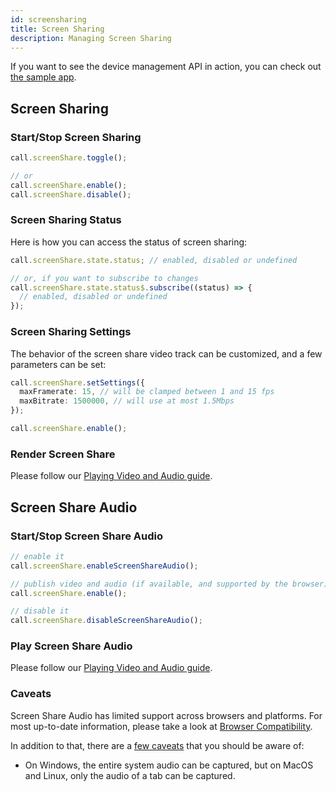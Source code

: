 ```yaml
---
id: screensharing
title: Screen Sharing
description: Managing Screen Sharing
---
```


If you want to see the device management API in action, you can check out [the sample app](https://github.com/GetStream/stream-video-js/tree/main/sample-apps/client/ts-quickstart).

## Screen Sharing

### Start/Stop Screen Sharing

```typescript
call.screenShare.toggle();

// or
call.screenShare.enable();
call.screenShare.disable();
```

### Screen Sharing Status

Here is how you can access the status of screen sharing:

```typescript
call.screenShare.state.status; // enabled, disabled or undefined

// or, if you want to subscribe to changes
call.screenShare.state.status$.subscribe((status) => {
  // enabled, disabled or undefined
});
```

### Screen Sharing Settings

The behavior of the screen share video track can be customized, and a few parameters can be set:

```typescript
call.screenShare.setSettings({
  maxFramerate: 15, // will be clamped between 1 and 15 fps
  maxBitrate: 1500000, // will use at most 1.5Mbps
});

call.screenShare.enable();
```

### Render Screen Share

Please follow our [Playing Video and Audio guide](../../guides/playing-video-and-audio/).

## Screen Share Audio

### Start/Stop Screen Share Audio

```typescript
// enable it
call.screenShare.enableScreenShareAudio();

// publish video and audio (if available, and supported by the browser)
call.screenShare.enable();

// disable it
call.screenShare.disableScreenShareAudio();
```

### Play Screen Share Audio

Please follow our [Playing Video and Audio guide](../../guides/playing-video-and-audio/).

### Caveats

Screen Share Audio has limited support across browsers and platforms.
For most up-to-date information, please take a look at [Browser Compatibility](https://developer.mozilla.org/en-US/docs/Web/API/Screen_Capture_API/Using_Screen_Capture#browser_compatibility).

In addition to that, there are a [few caveats](https://caniuse.com/?search=getDisplayMedia) that you should be aware of:

- On Windows, the entire system audio can be captured, but on MacOS and Linux, only the audio of a tab can be captured.
